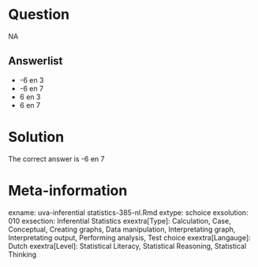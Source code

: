 Question
========

NA

Answerlist
----------
* -6 en 3
* -6 en 7
* 6 en 3
* 6 en 7

Solution
========

The correct answer is  -6 en 7 

Meta-information
================
exname: uva-inferential statistics-385-nl.Rmd 
extype: schoice 
exsolution: 010 
exsection: Inferential Statistics
exextra[Type]: Calculation, Case, Conceptual, Creating graphs, Data manipulation, Interpretating graph, Interpretating output, Performing analysis, Test choice 
exextra[Langauge]: Dutch 
exextra[Level]: Statistical Literacy, Statistical Reasoning, Statistical Thinking 

